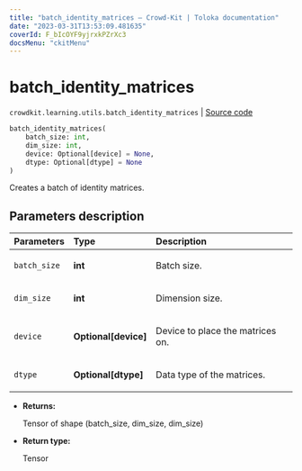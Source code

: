 ```yaml
---
title: "batch_identity_matrices — Crowd-Kit | Toloka documentation"
date: "2023-03-31T13:53:09.481635"
coverId: F_bIcOYF9yjrxkPZrXc3
docsMenu: "ckitMenu"
---
```


# batch_identity_matrices

`crowdkit.learning.utils.batch_identity_matrices` | [Source code](https://github.com/Toloka/crowd-kit/blob/v1.2.1/crowdkit/learning/utils.py#L30)

```python
batch_identity_matrices(
    batch_size: int,
    dim_size: int,
    device: Optional[device] = None,
    dtype: Optional[dtype] = None
)
```

Creates a batch of identity matrices.

## Parameters description

| Parameters | Type | Description |
| :----------| :----| :-----------|
`batch_size`|**int**|<p>Batch size.</p>
`dim_size`|**int**|<p>Dimension size.</p>
`device`|**Optional\[device\]**|<p>Device to place the matrices on.</p>
`dtype`|**Optional\[dtype\]**|<p>Data type of the matrices.</p>

* **Returns:**

  Tensor of shape (batch_size, dim_size, dim_size)

* **Return type:**

  Tensor